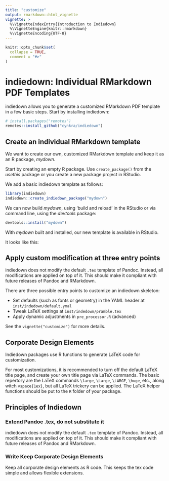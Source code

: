 ```yaml
---
title: "customize"
output: rmarkdown::html_vignette
vignette: >
  %\VignetteIndexEntry{Introduction to Indiedown}
  %\VignetteEngine{knitr::rmarkdown}
  %\VignetteEncoding{UTF-8}
---
```


```r
knitr::opts_chunk$set(
  collapse = TRUE,
  comment = "#>"
)
```

# indiedown: Individual RMarkdown PDF Templates

indiedown allows you to generate a customized RMarkdown PDF template in a few basic steps.
Start by installing indiedown:

```r
# install.packages("remotes")
remotes::install_github("cynkra/indiedown")
```

## Create an individual RMarkdown template

We want to create our own, customized RMarkdown template and keep it as an R package, *mydown*.

Start by creating an empty R package. Use `create_package()` from the *usethis* package or you create a new package project in RStudio.

We add a basic indiedown template as follows:

```r
library(indiedown)
indiedown::create_indiedown_package("mydown")
```

We can now build *mydown*, using 'build and reload' in the RStudio or via command line, using the *devtools* package:

```r
devtools::install("mydown")
```

With *mydown* built and installed, our new template is available in RStudio.

It looks like this:

## Apply custom modification at three entry points

indiedown does not modify the default `.tex` template of Pandoc. Instead, all modifications are applied on top of it.
This should make it compliant with future releases of Pandoc and RMarkdown.

There are three possible entry points to customize an indiedown skeleton:

- Set defaults (such as fonts or geometry) in the YAML header at `inst/indedown/default.ymal`
- Tweak LaTeX settings at `inst/indedown/pramble.tex`
- Apply dynamic adjustments in `pre_processor.R` (advanced)

See the `vignette("customize")` for more details.


## Corporate Design Elements

Indiedown packages use R functions to generate LaTeX code for customization.

For most customizations, it is recommended to turn off the default LaTeX title page, and create your own title page via LaTeX commands. The basic repertory are the LaTeX commands `\large`, `\Large`, `\LARGE`, `\huge`, etc., along witch `vspace{1ex}`, but all LaTeX trickery can be applied. The LaTeX helper functions should be put to the `R` folder of your package.


## Principles of Indiedown

### Extend Pandoc .tex, do not substitute it

indiedown does not modify the default `.tex` template of Pandoc. Instead, all modifications are applied on top of it.
This should make it compliant with future releases of Pandoc and RMarkdown.

### Write Keep Corporate Design Elements

Keep all corporate design elements as R code. This keeps the tex code simple and allows flexible extensions.







